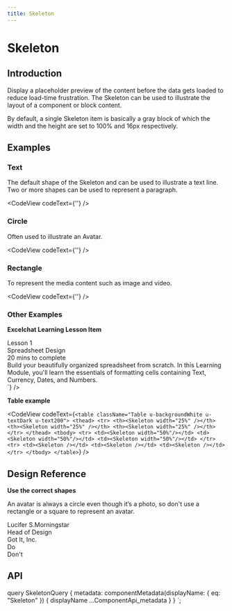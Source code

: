 ```yaml
---
title: Skeleton
---
```


# Skeleton

## Introduction

Display a placeholder preview of the content before the data gets loaded to reduce load-time frustration. The Skeleton can be used to illustrate the layout of a component or block content.

By default, a single Skeleton item is basically a gray block of which the width and the height are set to 100% and 16px respectively.

## Examples

### Text

The default shape of the Skeleton and can be used to illustrate a text line. Two or more shapes can be used to represent a paragraph.

<CodeView codeText={'<Skeleton />'} />

### Circle

Often used to illustrate an Avatar.

<CodeView codeText={'<Skeleton variant="circle" width={40} height={40} />'} />

### Rectangle

To represent the media content such as image and video.

<CodeView codeText={'<Skeleton height={118} />'} />

### Other Examples

**Excelchat Learning Lesson Item**

<div className="u-flex u-paddingSmall u-border u-borderLighter u-roundedMedium u-marginBottomMedium">
  <div className="u-flex u-flexColumn u-flexShrink-0  u-backgroundLightest" style={{ width: 210 }}>
    <Media src="https://s3.us-east-2.amazonaws.com/gotit-pro-prod-excel-private/learning/assets/module-thumbnails/thumbnail-module-1.png" />
    <div className="u-fontMedium u-paddingExtraSmall">Lesson 1</div>
  </div>
  <div className="u-marginLeftSmall u-flexGrow-1">
    <div className="u-flex u-justifyContentBetween u-marginBottomSmall">
      <div className="u-text400 u-fontMedium u-flexGrow-1">Spreadsheet Design</div>
      <div className="u-textGray u-text200 u-flex u-alignItemsCenter">
        <Icon name="timer" size="extraSmall" className="u-marginRightTiny" />
                  20 mins to complete
      </div>
    </div>
    <div className="u-textTruncate-3">Build your beautifully organized spreadsheet from scratch. In this Learning Module, you'll learn the essentials of formatting cells containing Text, Currency, Dates, and Numbers.</div>
  </div>
</div>
<CodeView codeText={`<div className="u-flex">
    <Skeleton width={210} height={118} />
    <div className="u-marginLeftSmall u-flexGrow-1">
      <Skeleton width="60%" />
      <Skeleton />
      <Skeleton />
    </div>
</div>`}
      />

**Table example**

<CodeView codeText={`<table className="Table u-backgroundWhite u-textDark u-text200">
      <thead>
        <tr>
          <th><Skeleton width="25%" /></th>
          <th><Skeleton width="25%" /></th>
          <th><Skeleton width="25%" /></th>
        </tr>
      </thead>
      <tbody>
        <tr>
          <td><Skeleton width="50%"/></td>
          <td><Skeleton width="50%"/></td>
          <td><Skeleton width="50%"/></td>
        </tr>
        <tr>
          <td><Skeleton /></td>
          <td><Skeleton /></td>
          <td><Skeleton /></td>
        </tr>
      </tbody>
    </table>`}
      />

## Design Reference

**Use the correct shapes**

An avatar is always a circle even though it’s a photo, so don't use a rectangle or a square to represent an avatar.

<div className="Grid u-marginBottomLarge">
  <div className="u-sizeFull md:u-size1of4">
    <div>
      <div className="u-marginBottomSmall">
        <Avatar url={require('src/assets/avatar/3.jpg')} width={96} height={96} />
      </div>
      <div className="u-fontMedium u-text400">Lucifer S.Morningstar </div>
      <div>Head of Design</div>
      <div>Got It, Inc.</div>
    </div>
  </div>
  <div className="u-sizeFull md:u-size1of4 md:u-offset1of12">
    <div className="u-marginBottomSmall">
      <Skeleton variant="circle" width={96} height={96} />
    </div>
    <Skeleton width="50%" />
    <Skeleton width="50%" />
    <Skeleton width="25%" />
    <div className="u-borderBottom u-borderLarge u-borderPositive u-marginTopSmall" />
    <div className="u-textPositive">Do</div>
  </div>
  <div className="u-sizeFull md:u-size1of4 md:u-offset1of12">
    <div className="u-marginBottomSmall">
      <Skeleton width={96} height={96} />
    </div>
    <Skeleton width="50%" />
    <Skeleton width="50%" />
    <Skeleton width="25%" />
    <div className="u-borderBottom u-borderLarge u-borderNegative u-marginTopSmall" />
    <div className="u-textNegative">Don't</div>
  </div>
</div>

## API

<ComponentApi metadata={props.data.metadata} />


  query SkeletonQuery {
    metadata: componentMetadata(displayName: { eq: "Skeleton" }) {
      displayName
      ...ComponentApi_metadata
    }
  }
`;
